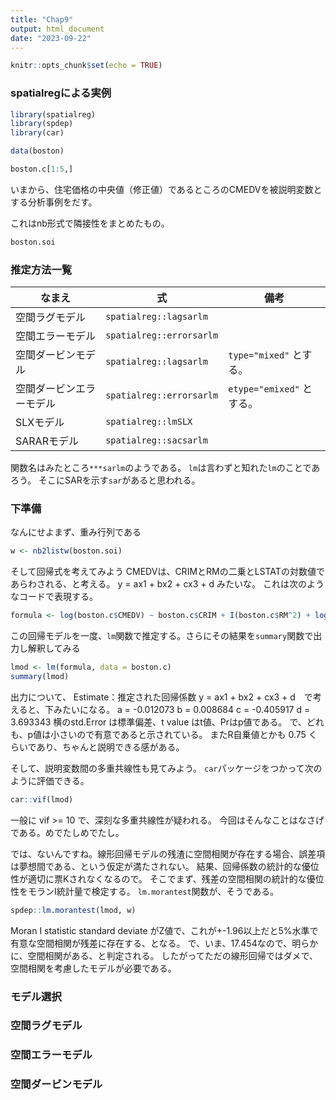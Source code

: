 ```yaml
---
title: "Chap9"
output: html_document
date: "2023-09-22"
---
```


```r
knitr::opts_chunk$set(echo = TRUE)
```

### spatialregによる実例

```r
library(spatialreg)
library(spdep)
library(car)
```

```r
data(boston)
```

```r
boston.c[1:5,]
```

いまから、住宅価格の中央値（修正値）であるところのCMEDVを被説明変数とする分析事例をだす。

これはnb形式で隣接性をまとめたもの。

```r
boston.soi
```

### 推定方法一覧

| なまえ                   | 式                       | 備考                      |
|--------------------------|--------------------------|---------------------------|
| 空間ラグモデル           | `spatialreg::lagsarlm`   |                           |
| 空間エラーモデル         | `spatialreg::errorsarlm` |                           |
| 空間ダービンモデル       | `spatialreg::lagsarlm`   | `type="mixed"` とする。   |
| 空間ダービンエラーモデル | `spatialreg::errorsarlm` | `etype="emixed"` とする。 |
| SLXモデル                | `spatialreg::lmSLX`      |                           |
| SARARモデル              | `spatialreg::sacsarlm`   |                           |


関数名はみたところ`***sarlm`のようである。
`lm`は言わずと知れた`lm`のことであろう。
そこにSARを示す`sar`があると思われる。

### 下準備

なんにせよまず、重み行列である
```r
w <- nb2listw(boston.soi)
```

そして回帰式を考えてみよう
CMEDVは、CRIMとRMの二乗とLSTATの対数値であらわされる、と考える。
y = ax1 + bx2 + cx3 + d 
みたいな。
これは次のようなコードで表現する。

```r
formula <- log(boston.c$CMEDV) ~ boston.c$CRIM + I(boston.c$RM^2) + log(boston.c$LSTAT)
```

この回帰モデルを一度、`lm`関数で推定する。さらにその結果を`summary`関数で出力し解釈してみる
```r
lmod <- lm(formula, data = boston.c)
summary(lmod)
```

出力について、
Estimate：推定された回帰係数
y = ax1 + bx2 + cx3 + d　で考えると、下みたいになる。
a = -0.012073
b =  0.008684
c = -0.405917
d =  3.693343
横のstd.Error は標準偏差、t value はt値、Prはp値である。
で、どれも、p値は小さいので有意であると示されている。
またR自乗値とかも 0.75 くらいであり、ちゃんと説明できる感がある。

そして、説明変数間の多重共線性も見てみよう。
`car`パッケージをつかって次のように評価できる。
```r
car::vif(lmod)
```

一般に vif >= 10 で、深刻な多重共線性が疑われる。
今回はそんなことはなさげである。めでたしめでたし。

では、ないんですね。線形回帰モデルの残渣に空間相関が存在する場合、誤差項は夢想間である、という仮定が満たされない。
結果、回帰係数の統計的な優位性が適切に票Kされなくなるので。
そこでまず、残差の空間相関の統計的な優位性をモランI統計量で検定する。
`lm.morantest`関数が、そうである。
```r
spdep::lm.morantest(lmod, w)
```

Moran I statistic standard deviate がZ値で、これが+-1.96以上だと5%水準で有意な空間相関が残差に存在する、となる。
で、いま、17.454なので、明らかに、空間相関がある、と判定される。
したがってただの線形回帰ではダメで、空間相関を考慮したモデルが必要である。

### モデル選択



### 空間ラグモデル

### 空間エラーモデル

### 空間ダービンモデル
